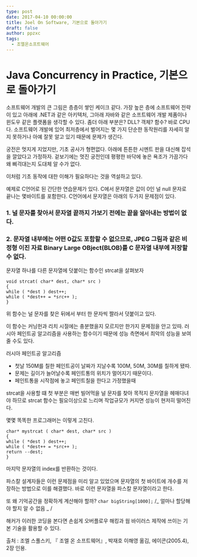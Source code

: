 ```yaml
---
type: post
date: 2017-04-10 00:00:00
title: Joel On Software, 기본으로 돌아가기
draft: false
author: ppzxc
tags:
  - 조엘온소프트웨어
---
```


# Java Concurrency in Practice, 기본으로 돌아가기

소프트웨어 개발의 큰 그림은 층층이 쌓인 케이크 같다. 가장 높은 층에 소프트웨어 전략이 있고 아래에 .NET과 같은 아키텍처, 그아래 자바와 같은 소프트웨어 개발 제품이나 윈도우 같은 플랫폼을 생각할 수 있다.
좀더 아래 부분은? DLL? 객체? 함수? 바로 CPU다. 소프트웨어 개발에 있어 최저층에서 벌어지는 몇 가지 단순한 동작원리를 자세히 알지 못하거나 아예 잘못 알고 있기 때문에 문제가 생긴다.

궁전은 멋지게 지었지만, 기초 공사가 형편없다. 아래에 튼튼한 시멘트 판을 대신해 잡석을 깔았다고 가정하자.
겉보기에는 멋진 궁전인데 평평한 바닥에 놓은 욕조가 가끔가다 왜 삐걱대는지 도대체 알 수가 없다.

이처럼 기초 동작에 대한 이해가 필요하다는 것을 역설하고 있다.

예제로 C언어로 된 간단한 연습문제가 있다. C에서 문자열은 값이 0인 널 null 문자로 끝나는 몇바이트를 포함한다.
C언어에서 문자열은 아래의 두가지 문제점이 있다.

### 1. 널 문자를 찾아서 문자열 끝까지 가보기 전에는 끝을 알아내는 방법이 없다.

### 2. 문자열 내부에는 어떤 0값도 포함할 수 없으므로, JPEG 그림과 같은 비정형 이진 자료 Binary Large OBject(BLOB)를 C 문자열 내부에 저장할 수 없다.

문자열 하나를 다른 문자열에 덧붙이는 함수인 strcat을 살펴보자

```
void strcat( char* dest, char* src )
{
while ( *dest ) dest++;
while ( *dest++ = *src++ );
}

```

위 함수는 널 문자를 찾은 뒤에서 부터 한 문자씩 짤라서 덧붙이고 있다.

이 함수는 커닝헌과 리치 시절에는 충분했을지 모르지만 한가지 문제점을 안고 있따.
러시아 페인트공 알고리즘을 사용하는 함수이기 때문에 성능 측면에서 최악의 성능을 보여 줄 수도 있다.

러시아 페인트공 알고리즘

- 첫날 150M를 칠한 페인트공이 날짜가 지날수록 100M, 50M, 30M를 칠하게 됐따.
- 문제는 길이가 늘어날수록 페인트통의 위치가 멀어지기 때문이다.
- 페인트통을 시작점에 놓고 페인트칠을 한다고 가정했을때

strcat을 사용할 떄 첫 부분은 매번 빌어먹을 널 문자를 찾아 목적지 문자열을 헤매다녀야 하므로 strcat 함수는 필요이상으로 느리며 작업규모가 커지면 성능이 현저히 떨어진다.

몇몇 똑똑한 프로그래머는 이렇게 고친다.

```
char* mystrcat ( char* dest, char* src )
{
while ( *dest ) dest++;
while ( *dest++ = *src++ );
return --dest;
}

```

마지막 문자열의 index를 반환하는 것이다.

파스칼 설계자들은 이런 문제점을 미리 알고 있었으며 문자열의 첫 바이트에 개수를 저장하는 방법으로 이를 해결했다.
바로 이런 문자열을 파스칼 문자열이라고 한다.

또 왜 기억공간을 정확하게 계산해야 할까?
`char bigString[1000];` /_ 얼마나 할당해야 할지 알 수 없음 _ /

해커가 이러한 코딩을 본다면 손쉽게 오버플로우 해킹과 웜 바이러스 제작에 쓰이는 기본 기술을 활용할 수 있다.

출처 : 조엘 스풀스키, 『 조엘 온 소프트웨어』, 박재호 이해영 옮김, 에이콘(2005.4), 2장 인용.
